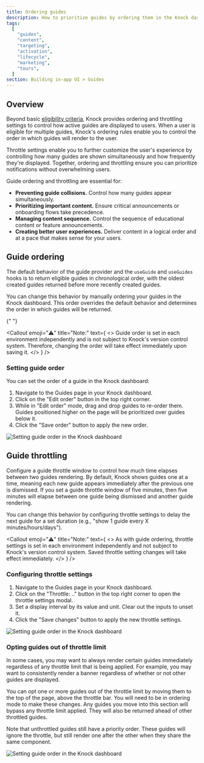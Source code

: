 ```yaml
---
title: Ordering guides
description: How to prioritize guides by ordering them in the Knock dashboard.
tags:
  [
    "guides",
    "content",
    "targeting",
    "activation",
    "lifecycle",
    "marketing",
    "tours",
  ]
section: Building in-app UI > Guides
---
```


## Overview

Beyond basic [eligibility criteria](/in-app-ui/guides/create-guides#targeting), Knock provides ordering and throttling settings to control how active guides are displayed to users. When a user is eligible for multiple guides, Knock's ordering rules enable you to control the order in which guides will render to the user. 

Throttle settings enable you to further customize the user's experience by controlling how many guides are shown simultaneously and how frequently they're displayed. Together, ordering and throttling ensure you can prioritize notifications without overwhelming users.

Guide ordering and throttling are essential for:

- **Preventing guide collisions.** Control how many guides appear simultaneously.
- **Prioritizing important content.** Ensure critical announcements or onboarding flows take precedence.
- **Managing content sequence.** Control the sequence of educational content or feature announcements.
- **Creating better user experiences.** Deliver content in a logical order and at a pace that makes sense for your users.

## Guide ordering

The default behavior of the guide provider and the `useGuide` and `useGuides` hooks is to return eligible guides in chronological order, with the oldest created guides returned before more recently created guides.

You can change this behavior by manually ordering your guides in the Knock dashboard. This order overrides the default behavior and determines the order in which guides will be returned.

{" "}

<Callout
  emoji="⚠️"
  title="Note:"
  text={
    <>
      Guide order is set in each environment independently and is not subject to
      Knock's version control system. Therefore, changing the order will take
      effect immediately upon saving it.
    </>
  }
/>

### Setting guide order

You can set the order of a guide in the Knock dashboard:

1. Navigate to the Guides page in your Knock dashboard.
2. Click on the "Edit order" button in the top right corner.
3. While in "Edit order" mode, drag and drop guides to re-order them. Guides positioned higher on the page will be prioritized over guides below it.
4. Click the "Save order" button to apply the new order.

<Image
  src="/images/concepts/guides/OrderingGuides.png"
  alt="Setting guide order in the Knock dashboard"
  width={1356}
  height={1452}
  className="rounded-md mx-auto border border-gray-200"
/>

## Guide throttling

Configure a guide throttle window to control how much time elapses between two guides rendering. By default, Knock shows guides one at a time, meaning each new guide appears immediately after the previous one is dismissed. If you set a guide throttle window of five minutes, then five minutes will elapse between one guide being dismissed and another guide rendering. 

You can change this behavior by configuring throttle settings to delay the next guide for a set duration (e.g., "show 1 guide every X minutes/hours/days").

<Callout
  emoji="⚠️"
  title="Note:"
  text={
    <>
      As with guide ordering, throttle settings is set in each environment
      independently and not subject to Knock's version control system. Saved
      throttle setting changes will take effect immediately.
    </>
  }
/>

### Configuring throttle settings

1. Navigate to the Guides page in your Knock dashboard.
2. Click on the "Throttle: .." button in the top right corner to open the throttle settings modal.
3. Set a display interval by its value and unit. Clear out the inputs to unset it.
4. Click the "Save changes" button to apply the new throttle settings.

<Image
  src="/images/concepts/guides/ThrottleSettings.png"
  alt="Setting guide order in the Knock dashboard"
  width={1356}
  height={1452}
  className="rounded-md mx-auto border border-gray-200"
/>

### Opting guides out of throttle limit

In some cases, you may want to always render certain guides immediately regardless of any throttle limit that is being applied. For example, you may want to consistently render a banner regardless of whether or not other guides are displayed.

You can opt one or more guides out of the throttle limit by moving them to the top of the page, above the throttle bar. You will need to be in ordering mode to make these changes. Any guides you move into this section will bypass any throttle limit applied. They will also be returned ahead of other throttled guides.

Note that unthrottled guides still have a priority order. These guides will ignore the throttle, but still render one after the other when they share the same component. 

<Image
  src="/images/concepts/guides/UnthrottledGuides.png"
  alt="Setting guide order in the Knock dashboard"
  width={1356}
  height={1452}
  className="rounded-md mx-auto border border-gray-200"
/>

